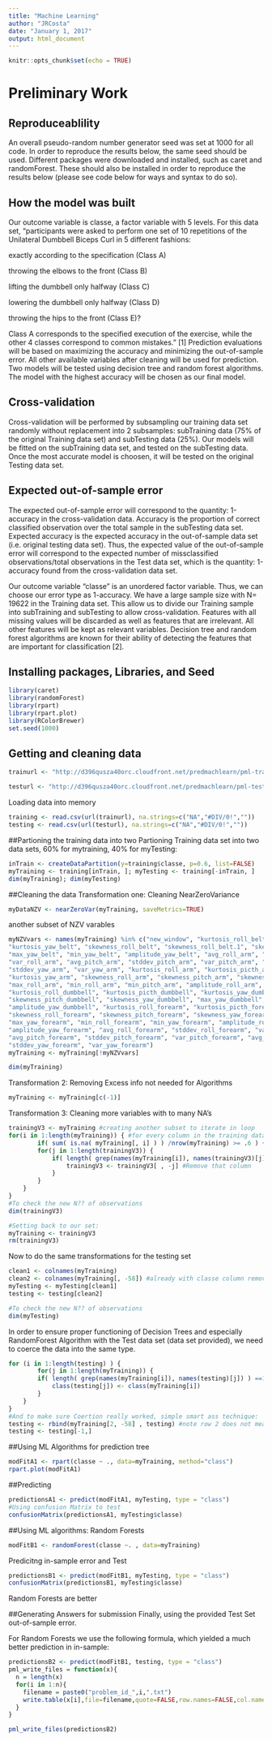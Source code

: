 ---
title: "Machine Learning"
author: "JRCosta"
date: "January 1, 2017"
output: html_document
---

```{r setup, include=FALSE}
knitr::opts_chunk$set(echo = TRUE)
```

# Preliminary Work 
## Reproduceablility 
An overall pseudo-random number generator seed was set at 1000 for all code. In order to reproduce the results below, the same seed should be used. Different packages were downloaded and installed, such as caret and randomForest. These should also be installed in order to reproduce the results below (please see code below for ways and syntax to do so).

## How the model was built 
Our outcome variable is classe, a factor variable with 5 levels. For this data set, "participants were asked to perform one set of 10 repetitions of the Unilateral Dumbbell Biceps Curl in 5 different fashions:

exactly according to the specification (Class A)

throwing the elbows to the front (Class B)

lifting the dumbbell only halfway (Class C)

lowering the dumbbell only halfway (Class D)

throwing the hips to the front (Class E)?

Class A corresponds to the specified execution of the exercise, while the other 4 classes correspond to common mistakes." [1] Prediction evaluations will be based on maximizing the accuracy and minimizing the out-of-sample error. All other available variables after cleaning will be used for prediction. Two models will be tested using decision tree and random forest algorithms. The model with the highest accuracy will be chosen as our final model.

## Cross-validation
Cross-validation will be performed by subsampling our training data set randomly without replacement into 2 subsamples: subTraining data (75% of the original Training data set) and subTesting data (25%). Our models will be fitted on the subTraining data set, and tested on the subTesting data. Once the most accurate model is choosen, it will be tested on the original Testing data set.

## Expected out-of-sample error
The expected out-of-sample error will correspond to the quantity: 1-accuracy in the cross-validation data. Accuracy is the proportion of correct classified observation over the total sample in the subTesting data set. Expected accuracy is the expected accuracy in the out-of-sample data set (i.e. original testing data set). Thus, the expected value of the out-of-sample error will correspond to the expected number of missclassified observations/total observations in the Test data set, which is the quantity: 1-accuracy found from the cross-validation data set.

Our outcome variable "classe" is an unordered factor variable. Thus, we can choose our error type as 1-accuracy. We have a large sample size with N= 19622 in the Training data set. This allow us to divide our Training sample into subTraining and subTesting to allow cross-validation. Features with all missing values will be discarded as well as features that are irrelevant. All other features will be kept as relevant variables. Decision tree and random forest algorithms are known for their ability of detecting the features that are important for classification [2].

## Installing packages, Libraries, and Seed 

```{r }
library(caret)
library(randomForest)
library(rpart)
library(rpart.plot)
library(RColorBrewer)
set.seed(1000)
```

## Getting and cleaning data 
```{r }
trainurl <- "http://d396qusza40orc.cloudfront.net/predmachlearn/pml-training.csv"
```

```{r }
testurl <- "http://d396qusza40orc.cloudfront.net/predmachlearn/pml-testing.csv"
```
Loading data into memory 
```{r }
training <- read.csv(url(trainurl), na.strings=c("NA","#DIV/0!",""))
testing <- read.csv(url(testurl), na.strings=c("NA","#DIV/0!",""))
```
##Partioning the training data into two
Partioning Training data set into two data sets, 60% for mytraining, 40% for myTesting:
```{r }
inTrain <- createDataPartition(y=training$classe, p=0.6, list=FALSE)
myTraining <- training[inTrain, ]; myTesting <- training[-inTrain, ]
dim(myTraining); dim(myTesting)
```
##Cleaning the data 
Transformation one: Cleaning NearZeroVariance
```{r }
myDataNZV <- nearZeroVar(myTraining, saveMetrics=TRUE)
```
another subset of NZV varables
```{r }
myNZVvars <- names(myTraining) %in% c("new_window", "kurtosis_roll_belt", "kurtosis_picth_belt",
"kurtosis_yaw_belt", "skewness_roll_belt", "skewness_roll_belt.1", "skewness_yaw_belt",
"max_yaw_belt", "min_yaw_belt", "amplitude_yaw_belt", "avg_roll_arm", "stddev_roll_arm",
"var_roll_arm", "avg_pitch_arm", "stddev_pitch_arm", "var_pitch_arm", "avg_yaw_arm",
"stddev_yaw_arm", "var_yaw_arm", "kurtosis_roll_arm", "kurtosis_picth_arm",
"kurtosis_yaw_arm", "skewness_roll_arm", "skewness_pitch_arm", "skewness_yaw_arm",
"max_roll_arm", "min_roll_arm", "min_pitch_arm", "amplitude_roll_arm", "amplitude_pitch_arm",
"kurtosis_roll_dumbbell", "kurtosis_picth_dumbbell", "kurtosis_yaw_dumbbell", "skewness_roll_dumbbell",
"skewness_pitch_dumbbell", "skewness_yaw_dumbbell", "max_yaw_dumbbell", "min_yaw_dumbbell",
"amplitude_yaw_dumbbell", "kurtosis_roll_forearm", "kurtosis_picth_forearm", "kurtosis_yaw_forearm",
"skewness_roll_forearm", "skewness_pitch_forearm", "skewness_yaw_forearm", "max_roll_forearm",
"max_yaw_forearm", "min_roll_forearm", "min_yaw_forearm", "amplitude_roll_forearm",
"amplitude_yaw_forearm", "avg_roll_forearm", "stddev_roll_forearm", "var_roll_forearm",
"avg_pitch_forearm", "stddev_pitch_forearm", "var_pitch_forearm", "avg_yaw_forearm",
"stddev_yaw_forearm", "var_yaw_forearm")
myTraining <- myTraining[!myNZVvars]

dim(myTraining)
```
Transformation 2: Removing Excess info not needed for Algorithms 
```{r }
myTraining <- myTraining[c(-1)]
```
Transformation 3: Cleaning more variables with to many NA's
```{r }
trainingV3 <- myTraining #creating another subset to iterate in loop
for(i in 1:length(myTraining)) { #for every column in the training dataset
        if( sum( is.na( myTraining[, i] ) ) /nrow(myTraining) >= .6 ) { #if n?? NAs > 60% of total observations
        for(j in 1:length(trainingV3)) {
            if( length( grep(names(myTraining[i]), names(trainingV3)[j]) ) ==1)  { #if the columns are the same:
                trainingV3 <- trainingV3[ , -j] #Remove that column
            }   
        } 
    }
}
#To check the new N?? of observations
dim(trainingV3)
```

```{r }
#Setting back to our set:
myTraining <- trainingV3
rm(trainingV3)
```
Now to do the same transformations for the testing set 
```{r }
clean1 <- colnames(myTraining)
clean2 <- colnames(myTraining[, -58]) #already with classe column removed
myTesting <- myTesting[clean1]
testing <- testing[clean2]

#To check the new N?? of observations
dim(myTesting)
```
In order to ensure proper functioning of Decision Trees and especially RandomForest Algorithm with the Test data set (data set provided), we need to coerce the data into the same type.
```{r }
for (i in 1:length(testing) ) {
        for(j in 1:length(myTraining)) {
        if( length( grep(names(myTraining[i]), names(testing)[j]) ) ==1)  {
            class(testing[j]) <- class(myTraining[i])
        }      
    }      
}
#And to make sure Coertion really worked, simple smart ass technique:
testing <- rbind(myTraining[2, -58] , testing) #note row 2 does not mean anything, this will be removed right.. now:
testing <- testing[-1,]
```
##Using ML Algorithms for prediction tree 
```{r }
modFitA1 <- rpart(classe ~ ., data=myTraining, method="class")
rpart.plot(modFitA1)
```
##Predicting
```{r }
predictionsA1 <- predict(modFitA1, myTesting, type = "class")
#Using confusion Matrix to test
confusionMatrix(predictionsA1, myTesting$classe)
```
##Using ML algorithms: Random Forests
```{r }
modFitB1 <- randomForest(classe ~. , data=myTraining)
```
Predicitng in-sample error and Test
```{r }
predictionsB1 <- predict(modFitB1, myTesting, type = "class")
confusionMatrix(predictionsB1, myTesting$classe)
```
Random Forests are better

##Generating Answers for submission 
Finally, using the provided Test Set out-of-sample error.

For Random Forests we use the following formula, which yielded a much better prediction in in-sample:
```{r }
predictionsB2 <- predict(modFitB1, testing, type = "class")
pml_write_files = function(x){
  n = length(x)
  for(i in 1:n){
    filename = paste0("problem_id_",i,".txt")
    write.table(x[i],file=filename,quote=FALSE,row.names=FALSE,col.names=FALSE)
  }
}

pml_write_files(predictionsB2)
```

